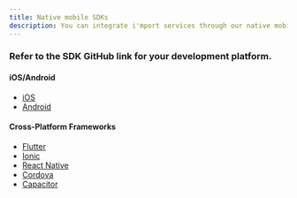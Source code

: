 ```yaml
---
title: Native mobile SDKs
description: You can integrate i'mport services through our native mobile SDKs (plugins).
---
```


### Refer to the SDK GitHub link for your development platform.

#### iOS/Android <a href="#iosandroid" id="iosandroid"></a>

- [iOS](https://github.com/iamport/iamport-ios)
- [Android](https://github.com/iamport/iamport-android)

#### Cross-Platform Frameworks <a href="#cross-platform-frameworks" id="cross-platform-frameworks"></a>

- [Flutter](https://github.com/iamport/iamport-flutter)
- [Ionic](https://github.com/iamport/iamport-ionic)
- [React Native](https://github.com/iamport/iamport-react-native)
- [Cordova](https://github.com/iamport/iamport-cordova)
- [Capacitor](https://github.com/iamport/iamport-Capacitor)
